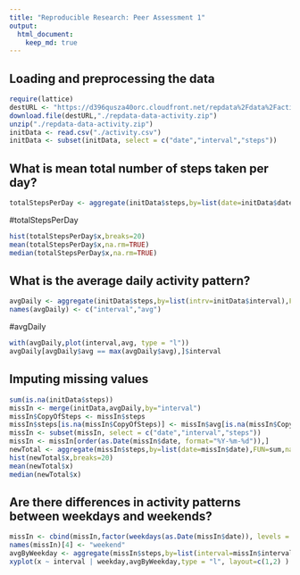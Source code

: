 ```yaml
---
title: "Reproducible Research: Peer Assessment 1"
output: 
  html_document:
    keep_md: true
---
```



## Loading and preprocessing the data

```r
require(lattice)
destURL <- "https://d396qusza40orc.cloudfront.net/repdata%2Fdata%2Factivity.zip"
download.file(destURL,"./repdata-data-activity.zip")
unzip("./repdata-data-activity.zip")
initData <- read.csv("./activity.csv")
initData <- subset(initData, select = c("date","interval","steps"))
```
## What is mean total number of steps taken per day?
```r
totalStepsPerDay <- aggregate(initData$steps,by=list(date=initData$date),FUN=sum,na.rm=FALSE)
```
#totalStepsPerDay
```r
hist(totalStepsPerDay$x,breaks=20)
mean(totalStepsPerDay$x,na.rm=TRUE)
median(totalStepsPerDay$x,na.rm=TRUE)
```
## What is the average daily activity pattern?
```r
avgDaily <- aggregate(initData$steps,by=list(intrv=initData$interval),FUN=mean,na.rm=TRUE)
names(avgDaily) <- c("interval","avg")
```
#avgDaily
```r
with(avgDaily,plot(interval,avg, type = "l"))
avgDaily[avgDaily$avg == max(avgDaily$avg),]$interval
```

## Imputing missing values
```r
sum(is.na(initData$steps))
missIn <- merge(initData,avgDaily,by="interval")
missIn$CopyOfSteps <- missIn$steps
missIn$steps[is.na(missIn$CopyOfSteps)] <- missIn$avg[is.na(missIn$CopyOfSteps)]
missIn <- subset(missIn, select = c("date","interval","steps"))
missIn <- missIn[order(as.Date(missIn$date, format="%Y-%m-%d")),]
newTotal <- aggregate(missIn$steps,by=list(date=missIn$date),FUN=sum,na.rm=TRUE)
hist(newTotal$x,breaks=20)
mean(newTotal$x)
median(newTotal$x)
```

## Are there differences in activity patterns between weekdays and weekends?
```r
missIn <- cbind(missIn,factor(weekdays(as.Date(missIn$date)), levels = c("Monday","Tuesday","Wednesday","Thursday","Friday","Saturday","Sunday"), labels = c("weekday","weekday","weekday","weekday","weekday","weekend","weekend")))
names(missIn)[4] <- "weekend"
avgByWeekday <- aggregate(missIn$steps,by=list(interval=missIn$interval,weekday=factor(missIn$weekend)),FUN=mean,na.rm=TRUE)
xyplot(x ~ interval | weekday,avgByWeekday,type = "l", layout=c(1,2) )
```